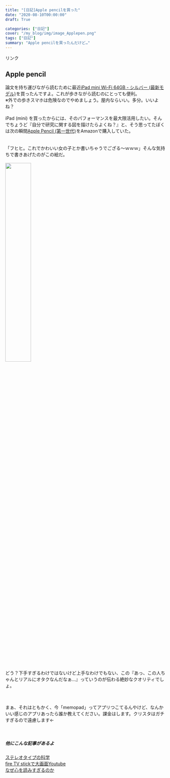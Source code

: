 ```yaml
---
title: "[日記]Apple pencilを買った"
date: "2020-08-10T00:00:00"
draft: True

categories: ["日記"]
cover: "/my_blog/img/image_Applepen.png"
tags: ["日記"]
summary: "Apple pencilを買ったんだけど…"
---
```


<!-- START MoshimoAffiliateEasyLink -->
<script type="text/javascript">
(function(b,c,f,g,a,d,e){b.MoshimoAffiliateObject=a;
b[a]=b[a]||function(){arguments.currentScript=c.currentScript
||c.scripts[c.scripts.length-2];(b[a].q=b[a].q||[]).push(arguments)};
c.getElementById(a)||(d=c.createElement(f),d.src=g,
d.id=a,e=c.getElementsByTagName("body")[0],e.appendChild(d))})
(window,document,"script","//dn.msmstatic.com/site/cardlink/bundle.js","msmaflink");
msmaflink({"n":"Apple Pencil (第一世代)","b":"Apple(アップル)","t":"MK0C2J\/A","d":"https:\/\/m.media-amazon.com","c_p":"","p":["\/images\/I\/11Yen4yb0wL.jpg"],"u":{"u":"https:\/\/www.amazon.co.jp\/dp\/B018MX3PNU","t":"amazon","r_v":""},"aid":{"amazon":"1842760","rakuten":"1824263","yahoo":"1845435"},"eid":"2IWeA","s":"s"});
</script>
<div id="msmaflink-2IWeA">リンク</div>
<!-- MoshimoAffiliateEasyLink END -->

  
## Apple pencil 
 論文を持ち運びながら読むために最近<a target="_blank" href="//af.moshimo.com/af/c/click?a_id=1842760&amp;p_id=170&amp;pc_id=185&amp;pl_id=4062&amp;url=https%3A%2F%2Fwww.amazon.co.jp%2Fdp%2FB07PRWXRF6" rel="nofollow">iPad mini Wi-Fi 64GB - シルバー (最新モデル)</a><img src="//i.moshimo.com/af/i/impression?a_id=1842760&amp;p_id=170&amp;pc_id=185&amp;pl_id=4062" alt="" width="1" height="1" style="border: 0px;" />を買ったんですよ。これが歩きながら読むのにとっても便利。<br> ※外での歩きスマホは危険なのでやめましょう。屋内ならいい。多分。いいよね？
  <br>
  <br>
  iPad (mini) を買ったからには、そのパフォーマンスを最大限活用したい。そんでちょうど『自分で研究に関する図を描けたらよくね？』と、そう思ってたぼくは次の瞬間<a target="_blank" href="//af.moshimo.com/af/c/click?a_id=1842760&amp;p_id=170&amp;pc_id=185&amp;pl_id=4062&amp;url=https%3A%2F%2Fwww.amazon.co.jp%2Fdp%2FB018MX3PNU" rel="nofollow">Apple Pencil (第一世代)</a><img src="//i.moshimo.com/af/i/impression?a_id=1842760&amp;p_id=170&amp;pc_id=185&amp;pl_id=4062" alt="" width="1" height="1" style="border: 0px;" />をAmazonで購入していた。
  <br>
  <br>
  <br>
  「フヒヒ。これでかわいい女の子とか書いちゃうでござる～ｗｗｗ」そんな気持ちで書きあげたのがこの絵だ。<br>
  <br>
  <img src="/img/Niko.png" width=40%>
  
  
<br>
どう？下手すぎるわけではないけど上手なわけでもない、この『あっ、この人ちゃんとリアルにオタクなんだなぁ…』っていうのが伝わる絶妙なクオリティでしょ。
<br>
<br>
<br>

  
  
  まぁ、それはともかく、今「memopad」ってアプリつこてるんやけど、なんかいい感じのアプリあったら誰か教えてください。課金はします。クリスタはガチすぎるので遠慮します←
  <br>
  <br>
  <br>

##### 他にこんな記事があるよ
[ステレオタイプの科学](https://susishushi.github.io/my_blog/post/stereotype/)<br>
[fire TV stickで大画面Youtube](https://susishushi.github.io/my_blog/post/firetv/)
<br>
[なぜ心を読みすぎるのか](https://susishushi.github.io/my_blog/post/kokoro/)